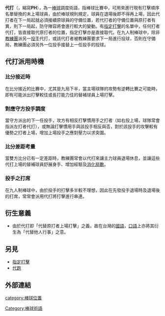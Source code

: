 '''代打'''（{{lang-en|Pinch Hitter}}，縮寫'''PH'''），為一[[棒球|棒球]]調度術語，指棒球比賽中，可用來進行現有打擊順序名單替換的未上場球員，由於棒球規則規定，球員在退場後即不得再上場，因此代打者在下一局起就必須接續原球員的守備位置，若代打者的守備位置與原打者有異，則下一局起，防守陣容將會進行較大的變動。有[[指定打擊|指定打擊]]的名單中，任何打者代打，皆直接取代原打者的位置，指定打擊亦是直接取代。在九人制棒球中，除非[[教練團|教練團]]派另一[[投手|投手]]代打，或該代打者被教練團要求下一局進行投球，否則在守備局，教練團必須另外一位投手接替上一任投手的投球。

==代打派用時機==

===比分接近時===
在比分接近的比賽中，尤其是九局下半，當主場球隊的攻勢有逆轉比賽之可能時，即有可能派出打擊較佳或長打能力佳的替補球員上場打擊。

===對應守方投手調度===
當守方派出的下一任投手，攻方有相反打擊慣用手之打者（如右投上場，球隊常會指派左打者代打），或無論打擊慣用手與該投手相反與否，對於該投手的攻擊較有優勢之打者上場，增加上場投手之應對壓力以求突圍。

===比分差距考量===
當雙方比分已有一定差距時，教練團常會以代打來讓主力球員退場休息，並讓這些代打上場的替補球員舒展身手、增加經驗及[[垃圾時間|消化局數]]。

===投手之打席===
在九人制棒球中，由於投手的打擊多半較不理想，因此在先發投手退場時及退場後的打席，常常會派用代打將打擊進行串連。

==衍生意義==
*由於代打即「代替原打者上場打擊」之義，故在台灣的[[國語|國語]]，[[口語|口語]]上亦將其衍生為「代替他人行事」之意。

==另見==
*[[指定打擊|指定打擊]]
*[[代跑|代跑]]

==外部連結==
{{台灣棒球維基館}}

{{Baseball Positions}}
{{Baseball-stub}}

[[category:棒球位置|category:棒球位置]]
[[Category:棒球術語|Category:棒球術語]]